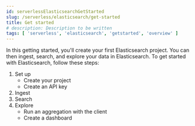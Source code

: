 ```yaml
---
id: serverlessElasticsearchGetStarted
slug: /serverless/elasticsearch/get-started
title: Get started
# description: Description to be written
tags: [ 'serverless', 'elasticsearch', 'getstarted', 'overview' ]
---
```


In this getting started, you'll create your first Elasticsearch project. You can then ingest, search, and explore your data in Elasticsearch.
To get started with Elasticsearch, follow these steps:

1. Set up
    - Create your project
    - Create an API key
2. Ingest
3. Search
4. Explore
    - Run an aggregation with the client
    - Create a dashboard


